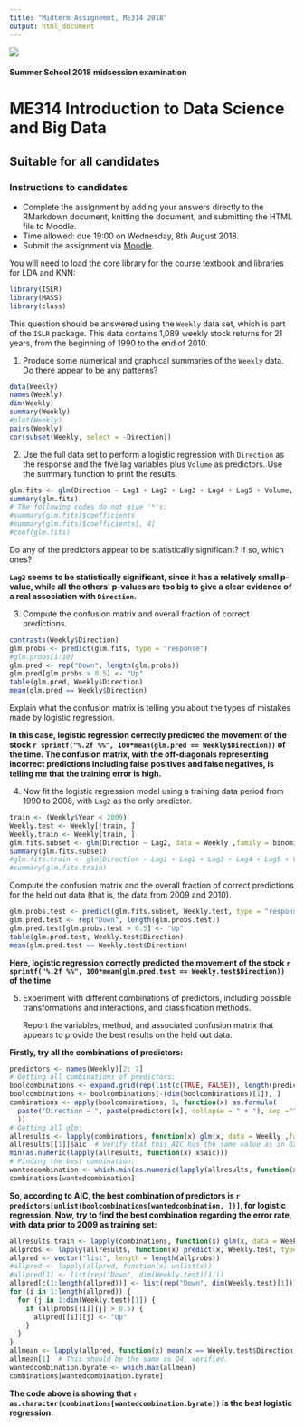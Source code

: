 ```yaml
---
title: "Midterm Assignemnt, ME314 2018"
output: html_document
---
```

 
![](images/lse-logo.jpg)

#### Summer School 2018 midsession examination  

# ME314 Introduction to Data Science and Big Data 

## Suitable for all candidates


### Instructions to candidates  

* Complete the assignment by adding your answers directly to the RMarkdown document, knitting the document, and submitting the HTML file to Moodle.   
* Time allowed: due 19:00 on Wednesday, 8th August 2018.  
* Submit the assignment via [Moodle](https://shortcourses.lse.ac.uk/course/view.php?id=158).


You will need to load the core library for the course textbook and libraries for LDA and KNN:
```r
library(ISLR)
library(MASS)
library(class)
```

This question should be answered using the `Weekly` data set, which is part of the `ISLR` package. This data contains 1,089 weekly stock returns for 21 years, from the beginning of 1990 to the end of 2010.

1.   Produce some numerical and graphical summaries of the `Weekly` data. Do there appear to be any patterns?

```r
data(Weekly)
names(Weekly)
dim(Weekly)
summary(Weekly)
#plot(Weekly)
pairs(Weekly)
cor(subset(Weekly, select = -Direction))
```

2.  Use the full data set to perform a logistic regression with `Direction` as the response and the five lag variables plus `Volume` as predictors. Use the summary function to print the results. 

```r
glm.fits <- glm(Direction ~ Lag1 + Lag2 + Lag3 + Lag4 + Lag5 + Volume, data = Weekly ,family = binomial)
summary(glm.fits)
# The following codes do not give '*'s:
#summary(glm.fits)$coefficients
#summary(glm.fits)$coefficients[, 4]
#coef(glm.fits)
```

  Do any of the predictors appear to be statistically significant? If so, which ones?

**`Lag2` seems to be statistically significant, since it has a relatively small p-value, while all the others' p-values are too big to give a clear evidence of a real association with `Direction`.**

3.  Compute the confusion matrix and overall fraction of correct predictions. 

```r
contrasts(Weekly$Direction)
glm.probs <- predict(glm.fits, type = "response")
#glm.probs[1:10]
glm.pred <- rep("Down", length(glm.probs))
glm.pred[glm.probs > 0.5] <- "Up"
table(glm.pred, Weekly$Direction)
mean(glm.pred == Weekly$Direction)
```
     
  Explain what the confusion matrix is telling you about the types of mistakes made by logistic regression.

**In this case, logistic regression correctly predicted the movement of the stock ``r sprintf("%.2f %%", 100*mean(glm.pred == Weekly$Direction))`` of the time. The confusion matrix, with the off-diagonals representing incorrect predictions including false positives and false negatives, is telling me that the training error is high.**

4.  Now fit the logistic regression model using a training data period from 1990 to 2008, with `Lag2` as the only predictor. 

```r
train <- (Weekly$Year < 2009)
Weekly.test <- Weekly[!train, ]
Weekly.train <- Weekly[train, ]
glm.fits.subset <- glm(Direction ~ Lag2, data = Weekly ,family = binomial, subset = train)
summary(glm.fits.subset)
#glm.fits.train <- glm(Direction ~ Lag1 + Lag2 + Lag3 + Lag4 + Lag5 + Volume, data = Weekly.train ,family = binomial)
#summary(glm.fits.train)
```


  Compute the confusion matrix and the overall fraction of correct predictions for the held out data (that is, the data from 2009 and 2010).

```r
glm.probs.test <- predict(glm.fits.subset, Weekly.test, type = "response")
glm.pred.test <- rep("Down", length(glm.probs.test))
glm.pred.test[glm.probs.test > 0.5] <- "Up"
table(glm.pred.test, Weekly.test$Direction)
mean(glm.pred.test == Weekly.test$Direction)
```

**Here, logistic regression correctly predicted the movement of the stock ``r sprintf("%.2f %%", 100*mean(glm.pred.test == Weekly.test$Direction))`` of the time**

5.  Experiment with different combinations of predictors, including possible transformations and interactions, and classification methods. 

    Report the variables, method, and associated confusion matrix that appears to provide the best results on the held out data.
    
**Firstly, try all the combinations of predictors:**

```r
predictors <- names(Weekly)[2: 7]
# Getting all combinations of predictors:
boolcombinations <- expand.grid(rep(list(c(TRUE, FALSE)), length(predictors)))
boolcombinations <- boolcombinations[-(dim(boolcombinations)[1]), ]
combinations <- apply(boolcombinations, 1, function(x) as.formula(
  paste("Direction ~ ", paste(predictors[x], collapse = " + "), sep ="")
  ))
# Getting all glm:
allresults <- lapply(combinations, function(x) glm(x, data = Weekly ,family = binomial))
allresults[[1]]$aic  # Verify that this AIC has the same value as in Q2
min(as.numeric(lapply(allresults, function(x) x$aic)))
# Finding the best combination:
wantedcombination <- which.min(as.numeric(lapply(allresults, function(x) x$aic)))
combinations[wantedcombination]
```

**So, according to AIC, the best combination of predictors is ``r predictors[unlist(boolcombinations[wantedcombination, ])]``, for logistic regression. Now, try to find the best combination regarding the error rate, with data prior to 2009 as training set:**

```r
allresults.train <- lapply(combinations, function(x) glm(x, data = Weekly ,family = binomial, subset = train))
allprobs <- lapply(allresults, function(x) predict(x, Weekly.test, type = "response"))
allpred <- vector("list", length = length(allprobs))
#allpred <- lapply(allpred, function(x) unlist(x))
#allpred[1] <- list(rep("Down", dim(Weekly.test)[1]))
allpred[c(1:length(allpred))] <- list(rep("Down", dim(Weekly.test)[1]))
for (i in 1:length(allpred)) {
  for (j in 1:dim(Weekly.test)[1]) {
    if (allprobs[[i]][j] > 0.5) {
      allpred[[i]][j] <- "Up"
    }
  }
}
allmean <- lapply(allpred, function(x) mean(x == Weekly.test$Direction))
allmean[1]  # This should be the same as Q4, verified.
wantedcombination.byrate <- which.max(allmean)
combinations[wantedcombination.byrate]
```

**The code above is showing that ``r as.character(combinations[wantedcombination.byrate])`` is the best logistic regression.**


